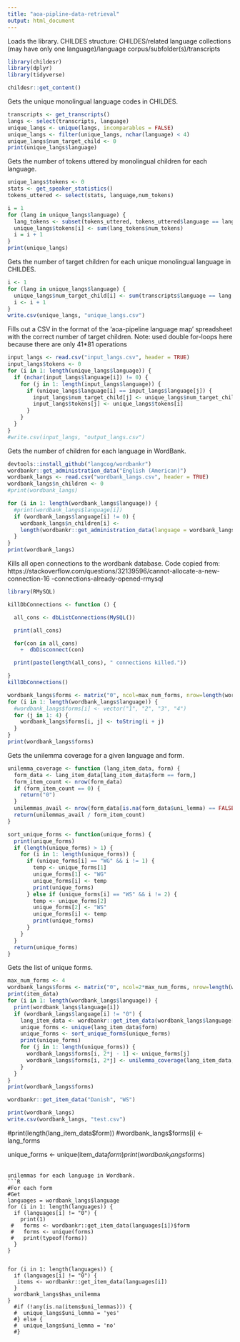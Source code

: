 ```yaml
---
title: "aoa-pipline-data-retrieval"
output: html_document
---
```


Loads the library.
CHILDES structure:
CHILDES/related language collections (may have only one language)/language 
corpus/subfolder(s)/transcripts
```R
library(childesr)
library(dplyr)
library(tidyverse)

```

```R
childesr::get_content()
```

Gets the unique monolingual language codes in CHILDES.
```R
transcripts <- get_transcripts()
langs <- select(transcripts, language)
unique_langs <- unique(langs, incomparables = FALSE) 
unique_langs <- filter(unique_langs, nchar(language) < 4)
unique_langs$num_target_child <- 0
print(unique_langs$language)
```


Gets the number of tokens uttered by monolingual children for each language.
```R
unique_langs$tokens <- 0
stats <- get_speaker_statistics()
tokens_uttered <- select(stats, language,num_tokens)

i = 1
for (lang in unique_langs$language) {
  lang_tokens <- subset(tokens_uttered, tokens_uttered$language == lang)
  unique_langs$tokens[i] <- sum(lang_tokens$num_tokens) 
  i = i + 1
}
print(unique_langs)
```


Gets the number of target children for each unique monolingual language in CHILDES.
```R
i <- 1
for (lang in unique_langs$language) {
  unique_langs$num_target_child[i] <- sum(transcripts$language == lang )
  i <- i + 1
}
write.csv(unique_langs, "unique_langs.csv")
```




Fills out a CSV in the format of the 'aoa-pipeline language map' spreadsheet 
with the correct number of target children.
Note: used double for-loops here because there are only 41*81 operations
``` R
input_langs <- read.csv("input_langs.csv", header = TRUE)
input_langs$tokens <- 0
for (i in 1: length(unique_langs$language)) {
  if (nchar(input_langs$language[i]) != 0) {
    for (j in 1: length(input_langs$language)) {
      if (unique_langs$language[i] == input_langs$language[j]) {
        input_langs$num_target_child[j] <- unique_langs$num_target_child[i]
        input_langs$tokens[j] <- unique_langs$tokens[i]
      }
    }
  }
}
#write.csv(input_langs, "output_langs.csv")
```


Gets the number of children for each language in WordBank.
```R
devtools::install_github("langcog/wordbankr")
wordbankr::get_administration_data("English (American)")
wordbank_langs <- read.csv("wordbank_langs.csv", header = TRUE)
wordbank_langs$n_children <- 0
#print(wordbank_langs)

for (i in 1: length(wordbank_langs$language)) {
  #print(wordbank_langs$language[i])
  if (wordbank_langs$language[i] != 0) { 
    wordbank_langs$n_children[i] <- 
    length(wordbankr::get_administration_data(language = wordbank_langs$language[i])$age)
  }
}
print(wordbank_langs)

```


Kills all open connections to the wordbank database. Code copied from:
https://stackoverflow.com/questions/32139596/cannot-allocate-a-new-connection-16
-connections-already-opened-rmysql

```R
library(RMySQL)  

killDbConnections <- function () {

  all_cons <- dbListConnections(MySQL())

  print(all_cons)

  for(con in all_cons)
    +  dbDisconnect(con)

  print(paste(length(all_cons), " connections killed."))

}
killDbConnections()
```
```R
wordbank_langs$forms <- matrix("0", ncol=max_num_forms, nrow=length(wordbank_langs$language))
for (i in 1: length(wordbank_langs$language)) {
  #wordbank_langs$forms[i] <- vector("1", "2", "3", "4")
  for (j in 1: 4) {
    wordbank_langs$forms[i, j] <- toString(i + j)
  }
}
print(wordbank_langs$forms)
```

Gets the unilemma coverage for a given language and form.
```R
unilemma_coverage <- function (lang_item_data, form) {
  form_data <- lang_item_data[lang_item_data$form == form,]
  form_item_count <- nrow(form_data)
  if (form_item_count == 0) {
    return("0")
  }
  unilemmas_avail <- nrow(form_data[is.na(form_data$uni_lemma) == FALSE,])
  return(unilemmas_avail / form_item_count)
}
```

```R
sort_unique_forms <- function(unique_forms) {
  print(unique_forms)
  if (length(unique_forms) > 1) {
    for (i in 1: length(unique_forms)) {
      if (unique_forms[i] == "WG" && i != 1) {
        temp <- unique_forms[1]
        unique_forms[1] <- "WG"
        unique_forms[i] <- temp
        print(unique_forms)
      } else if (unique_forms[i] == "WS" && i != 2) {
        temp <- unique_forms[2]
        unique_forms[2] <- "WS"
        unique_forms[i] <- temp
        print(unique_forms)
      }
    }
  }
  return(unique_forms)
}
```

Gets the list of unique forms.
```R
max_num_forms <- 4
wordbank_langs$forms <- matrix("0", ncol=2*max_num_forms, nrow=length(wordbank_langs$language))
print(item_data)
for (i in 1: length(wordbank_langs$language)) {
  print(wordbank_langs$language[i])
  if (wordbank_langs$language[i] != "0") {
    lang_item_data <- wordbankr::get_item_data(wordbank_langs$language[i])
    unique_forms <- unique(lang_item_data$form)
    unique_forms <- sort_unique_forms(unique_forms)
    print(unique_forms)
    for (j in 1: length(unique_forms)) {
      wordbank_langs$forms[i, 2*j - 1] <- unique_forms[j]
      wordbank_langs$forms[i, 2*j] <- unilemma_coverage(lang_item_data, unique_forms[j])
    } 
  }
}
print(wordbank_langs$forms)
```
```R
wordbankr::get_item_data("Danish", "WS")
```

```R
print(wordbank_langs)
write.csv(wordbank_langs, "test.csv")
```
  #print(length(lang_item_data$form))
  #wordbank_langs$forms[i] <- lang_forms

unique_forms <- unique(item_data$form)
print(wordbank_langs$forms)
```

unilemmas for each language in Wordbank.
```R

#For each form
#Get 
languages = wordbank_langs$language
for (i in 1: length(languages)) {
  if (languages[i] != "0") {
    print(1)
 #   forms <- wordbankr::get_item_data(languages[i])$form 
 #   forms <- unique(forms)
 #   print(typeof(forms))
  }
}


for (i in 1: length(languages)) {
  if (languages[i] != "0") {
   items <- wordbankr::get_item_data(languages[i])  
  }
  wordbank_langs$has_unilemma
}
  #if (!any(is.na(items$uni_lemmas))) {
  #  unique_langs$uni_lemma = 'yes'
  #} else {
  #  unique_langs$uni_lemma = 'no'
  #}
  

```
